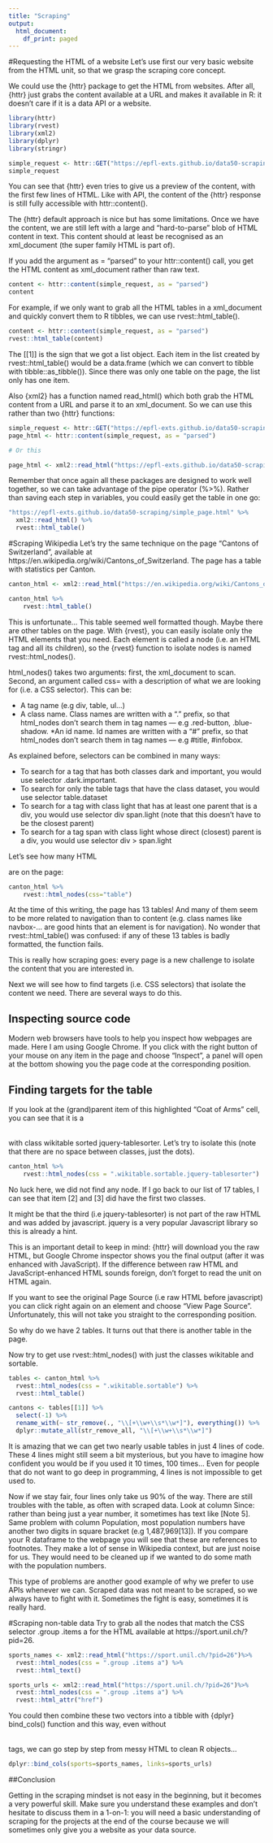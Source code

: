 ```yaml
---
title: "Scraping"
output:
  html_document:
    df_print: paged
---
```

#Requesting the HTML of a website
Let's use first our very basic website from the HTML unit, so that we grasp the scraping core concept.

We could use the {httr} package to get the HTML from websites. After all, {httr} just grabs the content available at a URL and makes it available in R: it doesn't care if it is a data API or a website. 

```r
library(httr)
library(rvest)
library(xml2)
library(dplyr)
library(stringr)
```

```r
simple_request <- httr::GET("https://epfl-exts.github.io/data50-scraping/simple_page.html")
simple_request
```
You can see that {httr} even tries to give us a preview of the content, with the first few lines of HTML. Like with API, the content of the {httr} response is still fully accessible with httr::content().

The {httr} default approach is nice but has some limitations. Once we have the content, we are still left with a large and "hard-to-parse" blob of HTML content in text. This content should at least be recognised as an xml_document (the super family HTML is part of).

If you add the argument as = "parsed" to your httr::content() call, you get the HTML content as xml_document rather than raw text.

```r
content <- httr::content(simple_request, as = "parsed")
content
```

For example, if we only want to grab all the HTML tables in a xml_document and quickly convert them to R tibbles, we can use rvest::html_table().
```r
content <- httr::content(simple_request, as = "parsed")
rvest::html_table(content) 
```
The [[1]] is the sign that we got a list object. Each item in the list created by rvest::html_table() would be a data.frame (which we can convert to tibble with tibble::as_tibble()). Since there was only one table on the page, the list only has one item.

Also {xml2} has a function named read_html() which both grab the HTML content from a URL and parse it to an xml_document. So we can use this rather than two {httr} functions:
```r
simple_request <- httr::GET("https://epfl-exts.github.io/data50-scraping/simple_page.html")
page_html <- httr::content(simple_request, as = "parsed")

# Or this

page_html <- xml2::read_html("https://epfl-exts.github.io/data50-scraping/simple_page.html")
```

Remember that once again all these packages are designed to work well together, so we can take advantage of the pipe operator (%>%). Rather than saving each step in variables, you could easily get the table in one go:

```r
"https://epfl-exts.github.io/data50-scraping/simple_page.html" %>%
  xml2::read_html() %>%
  rvest::html_table() 
```
#Scraping Wikipedia
Let's try the same technique on the page "Cantons of Switzerland", available at https://en.wikipedia.org/wiki/Cantons_of_Switzerland. The page has a table with statistics per Canton.
```r
canton_html <- xml2::read_html("https://en.wikipedia.org/wiki/Cantons_of_Switzerland")

canton_html %>%
    rvest::html_table()
```
This is unfortunate… This table seemed well formatted though. Maybe there are other tables on the page. With {rvest}, you can easily isolate only the HTML elements that you need. Each element is called a node (i.e. an HTML tag and all its children), so the {rvest} function to isolate nodes is named rvest::html_nodes().

html_nodes() takes two arguments: first, the xml_document to scan. Second, an argument called css= with a description of what we are looking for (i.e. a CSS selector). This can be:


* A tag name (e.g div, table, ul…)
* A class name. Class names are written with a "." prefix, so that html_nodes don't search them in tag names — e.g .red-button, .blue-shadow.
*An id name. Id names are written with a "#" prefix, so that html_nodes don't search them in tag names — e.g #title, #infobox.

As explained before, selectors can be combined in many ways:

* To search for a tag that has both classes dark and important, you would use selector .dark.important.
* To search for only the table tags that have the class dataset, you would use selector table.dataset
* To search for a tag <span> with class light that has at least one parent that is a div, you would use selector div span.light (note that this doesn't have to be the closest parent)
* To search for a tag span with class light whose direct (closest) parent is a div, you would use selector div > span.light

Let's see how many HTML <table> are on the page:
```r
canton_html %>%
    rvest::html_nodes(css="table")
```
At the time of this writing, the page has 13 tables! And many of them seem to be more related to navigation than to content (e.g. class names like navbox-... are good hints that an element is for navigation). No wonder that rvest::html_table() was confused: if any of these 13 tables is badly formatted, the function fails. 

This is really how scraping goes: every page is a new challenge to isolate the content that you are interested in.

Next we will see how to find targets (i.e. CSS selectors) that isolate the content we need. There are several ways to do this.

## Inspecting source code
Modern web browsers have tools to help you inspect how webpages are made. Here I am using Google Chrome. If you click with the right button of your mouse on any item in the page and choose "Inspect", a panel will open at the bottom showing you the page code at the corresponding position.

## Finding targets for the table
If you look at the (grand)parent item of this highlighted "Coat of Arms" cell, you can see that it is a <table> with class wikitable sorted jquery-tablesorter. Let's try to isolate this (note that there are no space between classes, just the dots).

```r
canton_html %>%
    rvest::html_nodes(css = ".wikitable.sortable.jquery-tablesorter")
```
No luck here, we did not find any node. If I go back to our list of 17 tables, I can see that item [2] and [3] did have the first two classes.

It might be that the third (i.e jquery-tablesorter) is not part of the raw HTML and was added by javascript. jquery is a very popular Javascript library so this is already a hint.

This is an important detail to keep in mind: {httr} will download you the raw HTML, but Google Chrome inspector shows you the final output (after it was enhanced with JavaScript). If the difference between raw HTML and JavaScript-enhanced HTML sounds foreign, don't forget to read the unit on HTML again.

If you want to see the original Page Source (i.e raw HTML before javascript) you can click right again on an element and choose "View Page Source". Unfortunately, this will not take you straight to the corresponding position.

So why do we have 2 tables. It turns out that there is another table in the page.

Now try to get use rvest::html_nodes() with just the classes wikitable and sortable.
```r
tables <- canton_html %>%
  rvest::html_nodes(css = ".wikitable.sortable") %>%
  rvest::html_table()

cantons <- tables[[1]] %>%
  select(-1) %>%
  rename_with(~ str_remove(., "\\[+\\w+\\s*\\w*]"), everything()) %>%
  dplyr::mutate_all(str_remove_all, "\\[+\\w+\\s*\\w*]")

```
It is amazing that we can get two nearly usable tables in just 4 lines of code. These 4 lines might still seem a bit mysterious, but you have to imagine how confident you would be if you used it 10 times, 100 times… Even for people that do not want to go deep in programming, 4 lines is not impossible to get used to.

Now if we stay fair, four lines only take us 90% of the way. There are still troubles with the table, as often with scraped data. Look at column Since: rather than being just a year number, it sometimes has text like [Note 5]. Same problem with column Population, most population numbers have another two digits in square bracket (e.g 1,487,969[13]). If you compare your R dataframe to the webpage you will see that these are references to footnotes. They make a lot of sense in Wikipedia context, but are just noise for us. They would need to be cleaned up if we wanted to do some math with the population numbers.

This type of problems are another good example of why we prefer to use APIs whenever we can. Scraped data was not meant to be scraped, so we always have to fight with it. Sometimes the fight is easy, sometimes it is really hard.

#Scraping non-table data
Try to grab all the nodes that match the CSS selector .group .items a for the HTML available at https://sport.unil.ch/?pid=26.

```r
sports_names <- xml2::read_html("https://sport.unil.ch/?pid=26")%>%
  rvest::html_nodes(css = ".group .items a") %>%
  rvest::html_text()

sports_urls <- xml2::read_html("https://sport.unil.ch/?pid=26")%>%
  rvest::html_nodes(css = ".group .items a") %>%
  rvest::html_attr("href")
```

You could then combine these two vectors into a tibble with {dplyr} bind_cols() function and this way, even without <table> tags, we can go step by step from messy HTML to clean R objects…

```r
dplyr::bind_cols(sports=sports_names, links=sports_urls)
```
##Conclusion

Getting in the scraping mindset is not easy in the beginning, but it becomes a very powerful skill. Make sure you understand these examples and don't hesitate to discuss them in a 1-on-1: you will need a basic understanding of scraping for the projects at the end of the course because we will sometimes only give you a website as your data source.
